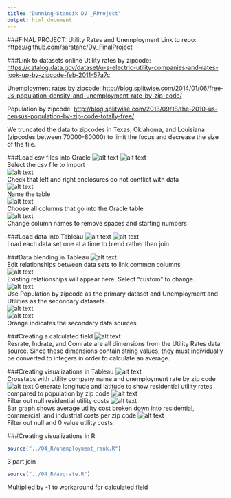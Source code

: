 ```yaml
---
title: "Dunning-Stancik DV _RProject"
output: html_document
---
```



###FINAL PROJECT: Utility Rates and Unemployment
Link to repo:
<https://github.com/sarstanc/DV_FinalProject>


###Link to datasets online
Utility rates by zipcode:
<https://catalog.data.gov/dataset/u-s-electric-utility-companies-and-rates-look-up-by-zipcode-feb-2011-57a7c>

Unemployment rates by zipcode:
<http://blog.splitwise.com/2014/01/06/free-us-population-density-and-unemployment-rate-by-zip-code/>

Population by zipcode:
<http://blog.splitwise.com/2013/09/18/the-2010-us-census-population-by-zip-code-totally-free/>

We truncated the data to zipcodes in Texas, Oklahoma, and Louisiana (zipcodes between 70000-80000) to limit the focus and decrease the size of the file.


###Load csv files into Oracle
![alt text](../02_Images/import_data_oracle.png)
![alt text](../02_Images/oracle_import1.png)  
Select the csv file to import  
![alt text](../02_Images/oracle_import2.png)  
Check that left and right enclosures do not conflict with data  
![alt text](../02_Images/oracle_import3.png)  
Name the table  
![alt text](../02_Images/oracle_import4.png)  
Choose all columns that go into the Oracle table  
![alt text](../02_Images/oracle_import5.png)  
Change column names to remove spaces and starting numbers  


###Load data into Tableau
![alt text](../02_Images/import_data_tableau.png)
![alt text](../02_Images/all_data_imported.png)  
Load each data set one at a time to blend rather than join  


###Data blending in Tableau
![alt text](../02_Images/edit_relationships.png)  
Edit relationships between data sets to link common columns  
![alt text](../02_Images/data_blending1.png)  
Existing relationships will appear here. Select "custom" to change.  
![alt text](../02_Images/data_blending2.png)  
Use Population by zipcode as the primary dataset and Unemployment and Utilities as the secondary datasets.  
![alt text](../02_Images/linked_data1.png)  
![alt text](../02_Images/linked_data2.png)  
Orange indicates the secondary data sources  

###Creating a calculated field
![alt text](../02_Images/calculated_field.png)  
Resrate, Indrate, and Comrate are all dimensions from the Utility Rates data source. Since these dimensions contain string values, they must individually be converted to integers in order to calculate an average.  


###Creating visualizations in Tableau
![alt text](../02_Images/vis_unemploy+comp.png)  
Crosstabs with utility company name and unemployment rate by zip code
![alt text](../02_Images/vis_resrate+pop.png) 
Generate longitude and latitude to show residential utility rates compared to population by zip code
![alt text](../02_Images/filter_resrate+pop.png)  
Filter out null residential utility costs
![alt text](../02_Images/vis_rate+pop.png)  
Bar graph shows average utility cost broken down into residential, commercial, and industrial costs per zip code
![alt text](../02_Images/filter_rate+pop.png)  
Filter out null and 0 value utility costs


###Creating visualizations in R
```r
source("../04_R/unemployment_rank.R")
```
3 part join  

```r
source("../04_R/avgrate.R")
```
Multiplied by -1 to workaround for calculated field

